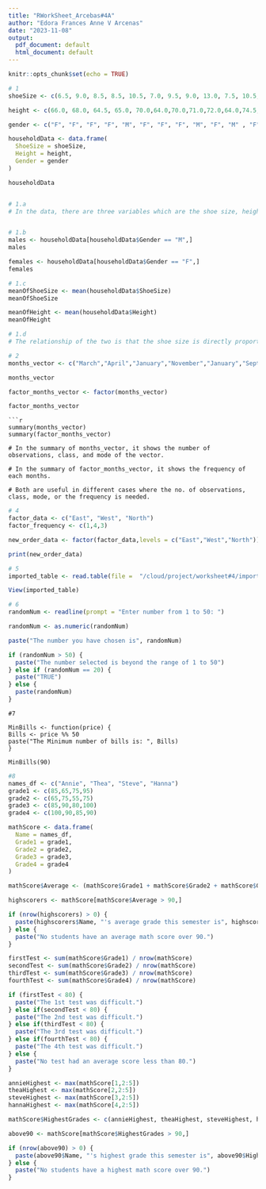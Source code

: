 ```yaml
---
title: "RWorkSheet_Arcebas#4A"
author: "Edora Frances Anne V Arcenas"
date: "2023-11-08"
output:
  pdf_document: default
  html_document: default
---
```


```r
knitr::opts_chunk$set(echo = TRUE)
```

```r
# 1
shoeSize <- c(6.5, 9.0, 8.5, 8.5, 10.5, 7.0, 9.5, 9.0, 13.0, 7.5, 10.5, 8.5, 12.0, 10.5, 13.0, 11.5, 8.5,5.0,10.0,6.5,7.5,8.5,10.5,8.5,10.5,11.0,9.0,13.0)

height <- c(66.0, 68.0, 64.5, 65.0, 70.0,64.0,70.0,71.0,72.0,64.0,74.5,67.0,71.0,71.0,77.0,72.0,59.0,62.0,72.0,66.0,64.0,67.0,73.0,69.0,72.0,70.0,69.0,70.0)

gender <- c("F", "F", "F", "F", "M", "F", "F", "F", "M", "F", "M" , "F", "M", "M", "M", "M", "F", "F", "M", "F", "F", "M", "M", "F", "M", "M", "M", "M")

householdData <- data.frame(
  ShoeSize = shoeSize,
  Height = height,
  Gender = gender
)

householdData


# 1.a 
# In the data, there are three variables which are the shoe size, height, and gender. There are 28 observations


# 1.b
males <- householdData[householdData$Gender == "M",]
males

females <- householdData[householdData$Gender == "F",]
females

# 1.c
meanOfShoeSize <- mean(householdData$ShoeSize)
meanOfShoeSize

meanOfHeight <- mean(householdData$Height)
meanOfHeight

# 1.d
# The relationship of the two is that the shoe size is directly proportional to the height. If the height is small, the shoe size is also small.
```

```r
# 2
months_vector <- c("March","April","January","November","January","September","October","September","November","August","January","November","November","February","May","August","July","December","August","August","September","November","February","April")

months_vector

factor_months_vector <- factor(months_vector)

factor_months_vector
```

```
```r
summary(months_vector)
summary(factor_months_vector)

# In the summary of months_vector, it shows the number of observations, class, and mode of the vector. 

# In the summary of factor_months_vector, it shows the frequency of each months.

# Both are useful in different cases where the no. of observations, class, mode, or the frequency is needed.
```

```r
# 4
factor_data <- c("East", "West", "North")
factor_frequency <- c(1,4,3)

new_order_data <- factor(factor_data,levels = c("East","West","North"))

print(new_order_data)
```

```r
# 5
imported_table <- read.table(file =  "/cloud/project/worksheet#4/import_march.csv", header = TRUE, sep = ",")

View(imported_table)
```

```r
# 6
randomNum <- readline(prompt = "Enter number from 1 to 50: ")

randomNum <- as.numeric(randomNum)

paste("The number you have chosen is", randomNum)

if (randomNum > 50) {
  paste("The number selected is beyond the range of 1 to 50")
} else if (randomNum == 20) {
  paste("TRUE")
} else {
  paste(randomNum)
}
```

```
#7

MinBills <- function(price) {
Bills <- price %% 50
paste("The Minimum number of bills is: ", Bills)
}

MinBills(90)
```

```r
#8
names_df <- c("Annie", "Thea", "Steve", "Hanna")
grade1 <- c(85,65,75,95)
grade2 <- c(65,75,55,75)
grade3 <- c(85,90,80,100)
grade4 <- c(100,90,85,90)

mathScore <- data.frame(
  Name = names_df,
  Grade1 = grade1,
  Grade2 = grade2,
  Grade3 = grade3,
  Grade4 = grade4
)

mathScore$Average <- (mathScore$Grade1 + mathScore$Grade2 + mathScore$Grade3 + mathScore$Grade4) / 4

highscorers <- mathScore[mathScore$Average > 90,]

if (nrow(highscorers) > 0) {
  paste(highscorers$Name, "'s average grade this semester is", highscorers$Average)
} else {
  paste("No students have an average math score over 90.")
}

firstTest <- sum(mathScore$Grade1) / nrow(mathScore)
secondTest <- sum(mathScore$Grade2) / nrow(mathScore)
thirdTest <- sum(mathScore$Grade3) / nrow(mathScore)
fourthTest <- sum(mathScore$Grade4) / nrow(mathScore)

if (firstTest < 80) {
  paste("The 1st test was difficult.")
} else if(secondTest < 80) {
  paste("The 2nd test was difficult.")
} else if(thirdTest < 80) {
  paste("The 3rd test was difficult.")
} else if(fourthTest < 80) {
  paste("The 4th test was difficult.")
} else {
  paste("No test had an average score less than 80.")
}

annieHighest <- max(mathScore[1,2:5])
theaHighest <- max(mathScore[2,2:5])
steveHighest <- max(mathScore[3,2:5])
hannaHighest <- max(mathScore[4,2:5])

mathScore$HighestGrades <- c(annieHighest, theaHighest, steveHighest, hannaHighest)

above90 <- mathScore[mathScore$HighestGrades > 90,]

if (nrow(above90) > 0) {
  paste(above90$Name, "'s highest grade this semester is", above90$HighestGrades)
} else {
  paste("No students have a highest math score over 90.")
}
```
